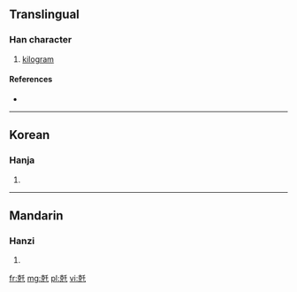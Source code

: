 ==Translingual==

===Han character===
{{Han char|rn=10|rad=儿|as=08|sn=10|four=|canj=十山竹十 (JUHJ)|ids=⿺[[克]][[千]]}}

# [[kilogram]]

====References====
* {{Han ref|kx=0125.191|dkj=01383|dj=0265.250|hdz=10273.101|uh=515B|ud=20827|bh=A25A|bd=41562}}

----

==Korean==

===Hanja===
{{ko-hanja|hangeul=천|rv=cheon|mr=ch'ŏn}}

# {{defn|Korean|sort=儿08}}

----

==Mandarin==

===Hanzi===
{{cmn-hanzi|pin=[[qiān]] ([[qian1]])|wg=ch'ien<sup>1</sup>}}

# {{defn|Mandarin|sort=儿08}}

[[fr:兛]]
[[mg:兛]]
[[pl:兛]]
[[vi:兛]]